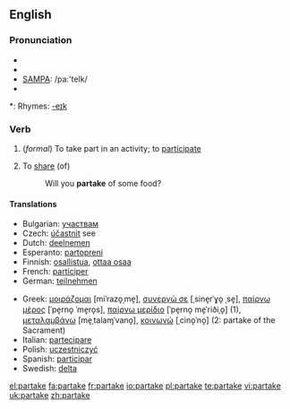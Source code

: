 ==English==

===Pronunciation===
* {{enPR|pär-tāk'}}
* {{IPA|/pɑɻ'teɪk/}}
* [[w:SAMPA|SAMPA]]: /pa:'teIk/
* {{audio|en-us-partake.ogg|Audio (US)}}

*: Rhymes: [[Rhymes:English:-eɪk|-eɪk]]

===Verb===
{{en-verb|partakes|partaking|partook|partaken}}

#{{intransitive}} (''formal'') To take part in an activity; to [[participate]]
#{{intransitive}} To [[share]] (of)
#:Will you '''partake''' of some food?

====Translations====
{{trans-top|to take part in an activity}}
* Bulgarian: [[участвам]]
* Czech: [[účastnit]] see
* Dutch: [[deelnemen]]
* Esperanto: [[partopreni]]
*Finnish: [[osallistua]], [[ottaa osaa]]
* French: [[participer]]
* German: [[teilnehmen]]
{{trans-mid}}
* Greek: [[μοιράζομαι]] [miˈrazo̞ˌme̞], [[συνεργώ σε]] [ˌsine̞rˈɣo̞ ˌse̞], [[παίρνω μέρος]] [ˈpe̞rno̞ ˈme̞ro̞s], [[παίρνω μερίδιο]] [ˈpe̞rno̞ me̞ˈriðiˌo̞] (1), [[μεταλαμβάνω]] [me̞ˌtalaɱˈvano̞], [[κοινωνώ]] [ˌcino̞ˈno̞] (2: partake of the Sacrament)
* Italian: [[partecipare]]
* Polish: [[uczestniczyć]]
* Spanish: [[participar]]
* Swedish: [[delta]]
{{trans-bottom}}

[[el:partake]]
[[fa:partake]]
[[fr:partake]]
[[io:partake]]
[[pl:partake]]
[[te:partake]]
[[vi:partake]]
[[uk:partake]]
[[zh:partake]]